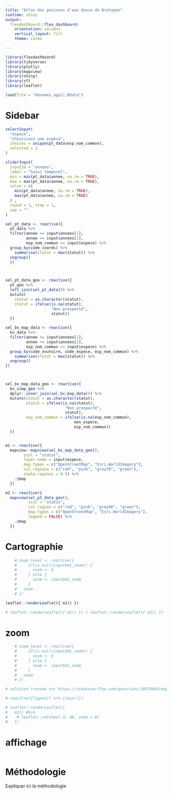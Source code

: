```yaml
---
title: "Atlas des poissons d'eau douce de Bretagne"
runtime: shiny
output: 
  flexdashboard::flex_dashboard:
    orientation: columns
    vertical_layout: fill
    theme: cosmo

---
```


```r
library(flexdashboard)
library(tidyverse)
library(plotly)
library(mapview)
library(shiny)
library(sf)
library(leaflet)
```


```r
load(file = "donnees_appli.RData")
```

Sidebar {.sidebar data-width=350}
=====================================

```r

selectInput(
  "espece",
  "Choisissez une espèce",
  choices = unique(pt_data$esp_nom_commun),
  selected = 1
)

sliderInput(
  inputId = "annees",
  label = "Suivi temporel",
  min = min(pt_data$annee, na.rm = TRUE),
  max = max(pt_data$annee, na.rm = TRUE),
  value = c(
    min(pt_data$annee, na.rm = TRUE),
    max(pt_data$annee, na.rm = TRUE)
  ) ,
  round = 1, step = 1,
  sep = ""
)

```

```r

sel_pt_data <- reactive({
  pt_data %>% 
  filter(annee >= input$annees[1],
         annee <= input$annees[2],
         esp_nom_commun == input$espece) %>% 
  group_by(code_coords) %>%
    summarise(statut = max(statut)) %>%
  ungroup()
  })



sel_pt_data_geo <- reactive({
  pt_geo %>% 
  left_join(sel_pt_data()) %>% 
  mutate(
    statut = as.character(statut),
    statut = ifelse(is.na(statut),
                    "Non prospecté",
                    statut))
  })

sel_bv_map_data <- reactive({
  bv_data %>% 
  filter(annee >= input$annees[1],
         annee <= input$annees[2],
         esp_nom_commun == input$espece) %>% 
  group_by(code_exutoire, code_espece, esp_nom_commun) %>%
    summarise(statut = max(statut)) %>% 
  ungroup()
})



sel_bv_map_data_geo <- reactive({
  bv_simp_geo %>% 
  dplyr::inner_join(sel_bv_map_data()) %>%
  mutate(statut = as.character(statut),
         statut = ifelse(is.na(statut),
                          "Non prospecté",
                          statut),
         esp_nom_commun = ifelse(is.na(esp_nom_commun),
                              mon_espece,
                              esp_nom_commun))
  })


m1 <- reactive({
  mapview::mapview(sel_bv_map_data_geo(),
        zcol = "statut",
        layer.name = input$espece,
        map.types = c("OpenStreetMap", "Esri.WorldImagery"),
        col.regions = c("red", "pink", "grey70", "green"),
        alpha.regions = 0.5) %>%
    .@map
  })

m2 <- reactive({ 
  mapview(sel_pt_data_geo(),
          zcol = "statut",
          col.region = c("red", "pink", "grey90", "green"),
          map.types = c("OpenStreetMap", "Esri.WorldImagery"),
          legend = FALSE) %>%
    .@map
  })

```


# Cartographie
```r

    # zoom_level <- reactive({
    #     if(is.null(input$m1_zoom)) {
    #       zoom <- 6
    #     } else {
    #       zoom <- input$m1_zoom
    #     }
    #   zoom
    # })

leaflet::renderLeaflet({ m1() })

# leaflet::renderLeaflet({ m1() }) + leaflet::renderLeaflet({ m2() })


```

# zoom

```r
    # zoom_level <- reactive({
    #     if(is.null(input$m1_zoom)) {
    #       zoom <- 6
    #     } else {
    #       zoom <- input$m1_zoom
    #     }
    #   zoom
    # })

# solution trouvée sur https://stackoverflow.com/questions/36679944/mapview-for-shiny

# reactive({lignes() %>% class()})

# leaflet::renderLeaflet({
#   m1() #%>%
#    # leaflet::setView(-3, 48, zoom = 8)
#   })

```

# affichage

```r

```


# Méthodologie

Expliquer ici la méthodologie